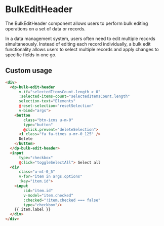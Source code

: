 
<Meta
    title="Components/BulkEditHeader"
    component={DpBulkEditHeader}
/>

# BulkEditHeader

The BulkEditHeader component allows users to perform bulk editing operations on a set of data or records.

In a data management system, users often need to edit multiple records simultaneously.
Instead of editing each record individually, a bulk edit functionality allows users to select multiple records
and apply changes to specific fields in one go.

## Custom usage

```html
<div>
  <dp-bulk-edit-header
      v-if="selectedItemsCount.length > 0"
      :selected-items-count="selectedItemsCount.length"
      selection-text="Elements"
      @reset-selection="resetSelection"
      v-bind="args">
    <button
        class="btn-icns u-m-0"
        type="button"
        @click.prevent="deleteSelection">
      <i class="fa fa-times u-mr-0_125" />
      Delete
    </button>
  </dp-bulk-edit-header>
  <input
      type="checkbox"
      @click="toggleSelectAll"> Select all
  <div
      class="u-mt-0_5"
      v-for="item in args.options"
      :key="item.id">
    <input
        :id="item.id"
        v-model="item.checked"
        :checked="!item.checked === false"
        type="checkbox"/>
    {{ item.label }}
  </div>
</div>
```
